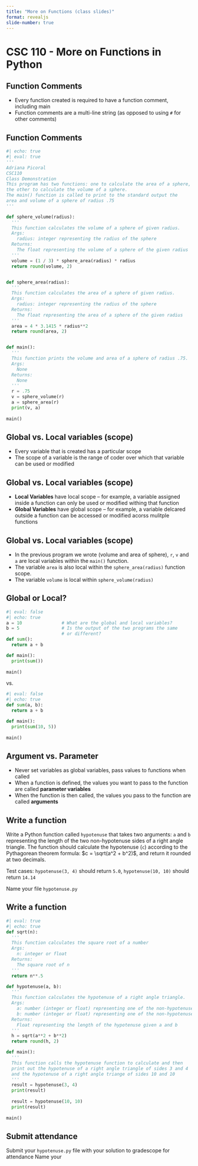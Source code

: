 ```yaml
---
title: "More on Functions (class slides)"
format: revealjs
slide-number: true
---
```


# CSC 110 - More on Functions in Python

## Function Comments

-   Every function created is required to have a function comment, including main
-   Function comments are a multi-line string (as opposed to using `#` for other comments)

## Function Comments

```python
#| echo: true
#| eval: true
'''
Adriana Picoral
CSC110
Class Demonstration
This program has two functions: one to calculate the area of a sphere,
the other to calculate the volume of a sphere.
The main() function is called to print to the standard output the
area and volume of a sphere of radius .75
'''

def sphere_volume(radius):
  '''
  This function calculates the volume of a sphere of given radius.
  Args:
    radius: integer representing the radius of the sphere
  Returns:
    The float representing the volume of a sphere of the given radius
  '''
  volume = (1 / 3) * sphere_area(radius) * radius
  return round(volume, 2)


def sphere_area(radius):
  '''
  This function calculates the area of a sphere of given radius.
  Args:
    radius: integer representing the radius of the sphere
  Returns:
    The float representing the area of a sphere of the given radius
  '''
  area = 4 * 3.1415 * radius**2
  return round(area, 2)


def main():
  '''
  This function prints the volume and area of a sphere of radius .75.
  Args:
    None
  Returns:
    None
  '''
  r = .75
  v = sphere_volume(r)
  a = sphere_area(r)
  print(v, a)
  
main()
```

## Global vs. Local variables (scope)

-   Every variable that is created has a particular scope
-   The scope of a variable is the range of coder over which that variable can be used or modified

## Global vs. Local variables (scope)

-   **Local Variables** have local scope -- for example, a variable assigned inside a function can only be used or modified withing that function
-   **Global Variables** have global scope -- for example, a variable delcared outside a function can be accessed or modified acorss mulitple functions

## Global vs. Local variables (scope)

-   In the previous program we wrote (volume and area of sphere), `r`, `v` and `a` are local variables within the `main()` function.
-   The variable `area` is also local within the `sphere_area(radius)` function scope.
-   The variable `volume` is local within `sphere_volume(radius)`

## Global or Local?

```python
#| eval: false
#| echo: true
a = 10               # What are the global and local variables?
b = 5                # Is the output of the two programs the same 
                     # or different?
def sum():
  return a + b

def main():
  print(sum())
  
main()
```

vs.

```python
#| eval: false
#| echo: true
def sum(a, b):
  return a + b

def main():
  print(sum(10, 5))
  
main()
```

## Argument vs. Parameter

-   Never set variables as global variables, pass values to functions when called
-   When a function is defined, the values you want to pass to the function are called **parameter variables**
-   When the function is then called, the values you pass to the function are called **arguments**

## Write a function

Write a Python function called `hypotenuse` that takes two arguments: `a` and `b` representing the length of the two non-hypotenuse sides of a right angle triangle.
The function should calculate the hypotenuse (`c`) according to the Pythagorean theorem formula: $c = \sqrt(a^2 + b^2)$, and return it rounded at two decimals.

Test cases: `hypotenuse(3, 4)` should return `5.0`, `hypotenuse(10, 10)` should return `14.14`

Name your file `hypotenuse.py`

## Write a function

```python
#| eval: true
#| echo: true
def sqrt(n):
  '''
  This function calculates the square root of a number
  Args:
    n: integer or float
  Returns:
    The square root of n
  '''
  return n**.5

def hypotenuse(a, b):
  '''
  This function calculates the hypotenuse of a right angle triangle.
  Args:
    a: number (integer or float) representing one of the non-hypotenuse sides
    b: number (integer or float) representing one of the non-hypotenuse sides
  Returns:
    Float representing the length of the hypotenuse given a and b
  ''' 
  h = sqrt(a**2 + b**2)
  return round(h, 2)

def main():
  '''
  This function calls the hypotenuse function to calculate and then
  print out the hypotenuse of a right angle triangle of sides 3 and 4
  and the hypotenuse of a right angle triange of sides 10 and 10
  '''
  result = hypotenuse(3, 4)
  print(result)
  
  result = hypotenuse(10, 10)
  print(result)
  
main()
```

## Submit attendance

Submit your `hypotenuse.py` file with your solution to gradescope for attendance
Name your 